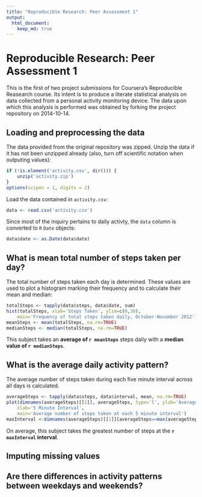 ```yaml
---
title: "Reproducible Research: Peer Assessment 1"
output: 
  html_document:
    keep_md: true
---
```


Reproducible Research: Peer Assessment 1
========================================

This is the first of two project submissions for Coursera's Reproducible
Reasearch course. Its intent is to produce a literate statistical analysis on
data collected from a personal activity monitoring device. The data upon which
this analysis is performed was obtained by forking the project repository
on 2014-10-14.

## Loading and preprocessing the data

The data provided from the original repository was zipped. Unzip the data if
it has not been unzipped already (also, turn off scientific notation when
outputing values):

```r
if (!is.element('activity.csv', dir())) {
    unzip('activity.zip')
}
options(scipen = 1, digits = 2)
```

Load the data contained in `activity.csv`:

```r
data <- read.csv('activity.csv')
```

Since most of the inquiry pertains to daily activty, the `data` column is
converted to `R` `Date` objects:

```r
data$date <- as.Date(data$date)
```

## What is mean total number of steps taken per day?

The total number of steps taken each day is determined. These values are used
to plot a histogram marking their frequency and to calculate their mean and
median:

```r
totalSteps <- tapply(data$steps, data$date, sum)
hist(totalSteps, xlab='Steps Taken', ylim=c(0,30), 
    main='Frequency of total steps taken daily, October-November 2012');
meanSteps <- mean(totalSteps, na.rm=TRUE)
medianSteps <- median(totalSteps, na.rm=TRUE)
```

This subject takes an **average of `r meanSteps`** steps daily with a **median value of
`r medianSteps`**.

## What is the average daily activity pattern?

The average number of steps taken during each five minute interval across all
days is calculated.

```r
averageSteps <- tapply(data$steps, data$interval, mean, na.rm=TRUE)
plot(dimnames(averageSteps)[[1]], averageSteps, type='l', ylab='Average Steps',
    xlab='5 Minute Interval',
    main='Average number of steps taken at each 5 minute interval')
maxInterval <-dimnames(averageSteps)[[1]][averageSteps==max(averageSteps)]
```

On average, this subject takes the greatest number of steps at the
**`r maxInterval` interval**.


## Imputing missing values



## Are there differences in activity patterns between weekdays and weekends?
